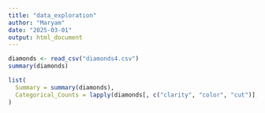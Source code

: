 ```yaml
---
title: "data_exploration"
author: "Maryam"
date: "2025-03-01"
output: html_document
---
```


```r
diamonds <- read_csv("diamonds4.csv")
summary(diamonds)
```
```r
list(
  Summary = summary(diamonds),
  Categorical_Counts = lapply(diamonds[, c("clarity", "color", "cut")], table)
)

```

